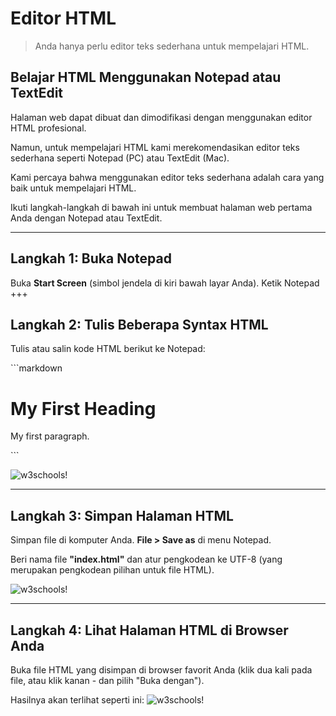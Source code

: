 # Editor HTML
> Anda hanya perlu editor teks sederhana untuk mempelajari HTML.

## Belajar HTML Menggunakan Notepad atau TextEdit

Halaman web dapat dibuat dan dimodifikasi dengan menggunakan editor HTML profesional.

Namun, untuk mempelajari HTML kami merekomendasikan editor teks sederhana seperti Notepad (PC) atau TextEdit (Mac).

Kami percaya bahwa menggunakan editor teks sederhana adalah cara yang baik untuk mempelajari HTML.

Ikuti langkah-langkah di bawah ini untuk membuat halaman web pertama Anda dengan Notepad atau TextEdit.
***

## Langkah 1: Buka Notepad
Buka **Start Screen**  (simbol jendela di kiri bawah layar Anda). Ketik Notepad
+++

## Langkah 2: Tulis Beberapa Syntax HTML
Tulis atau salin kode HTML berikut ke Notepad:


<div >
<Trycode code_source="https://www.w3schools.com/html/tryit.asp?filename=tryhtml_intro">
    ```markdown
   <!DOCTYPE html>
<html>
<body>

<h1>My First Heading</h1>

<p>My first paragraph.</p>

</body>
</html>
    ```
    </Trycode>
</div>

![w3schools!](https://www.w3schools.com/html/img_notepad.png "w3schools")

***
## Langkah 3: Simpan Halaman HTML
Simpan file di komputer Anda. **File > Save as** di menu Notepad.

Beri nama file **"index.html"** dan atur pengkodean ke UTF-8 (yang merupakan pengkodean pilihan untuk file HTML).

![w3schools!](https://www.w3schools.com/html/img_saveas.png "w3schools")
***
## Langkah 4: Lihat Halaman HTML di Browser Anda
Buka file HTML yang disimpan di browser favorit Anda (klik dua kali pada file, atau klik kanan - dan pilih "Buka dengan").

Hasilnya akan terlihat seperti ini:
![w3schools!](https://www.w3schools.com/html/img_chrome.png "w3schools")
